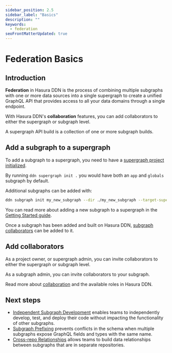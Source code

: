 ```yaml
---
sidebar_position: 2.5
sidebar_label: "Basics"
description: ""
keywords:
  - federation
seoFrontMatterUpdated: true
---
```


# Federation Basics


## Introduction

**Federation** in Hasura DDN is the process of combining multiple subgraphs with one or more data sources into a single
supergraph to create a unified GraphQL API that provides access to all your data domains through a single endpoint.

With Hasura DDN's **collaboration** features, you can add collaborators to either the supergraph or subgraph level.

A supergraph API build is a collection of one or more subgraph builds.

## Add a subgraph to a supergraph

To add a subgraph to a supergraph, you need to have a
[supergraph project initialized](/getting-started/quickstart.mdx).

By running `ddn supergraph init .` you would have both an `app` and `globals` subgraph by default.

Additional subgraphs can be added with:

```bash title="Add a subgraph to a supergraph:"
ddn subgraph init my_new_subgraph --dir ./my_new_subgraph --target-supergraph ./supergraph.yaml
```

You can read more about adding a new subgraph to a supergraph in the
[Getting Started guide](/getting-started/quickstart.mdx).

Once a subgraph has been added and built on Hasura DDN, [subgraph collaborators](/hasura-cloud/collaborate/invite.mdx)
can be added to it.

## Add collaborators

As a project owner, or supergraph admin, you can invite collaborators to either the supergraph or subgraph level.

As a subgraph admin, you can invite collaborators to your subgraph.

Read more about [collaboration](/hasura-cloud/collaborate/invite.mdx) and the available roles in Hasura DDN.

## Next steps

- [Independent Subgraph Development](/federation/independent-subgraph-development.mdx) enables teams to independently
  develop, test, and deploy their code without impacting the functionality of other subgraphs.
- [Subgraph Prefixing](/federation/subgraph-prefixing.mdx) prevents conflicts in the schema when multiple subgraphs
  expose GraphQL fields and types with the same name.
- [Cross-repo Relationships](/federation/cross-repo-relationships.mdx) allows teams to build data relationships between
  subgraphs that are in separate repositories.
